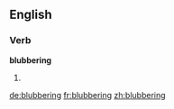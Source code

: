 
==English==

===Verb===
'''blubbering'''

# {{present participle of|blubber}}

[[de:blubbering]]
[[fr:blubbering]]
[[zh:blubbering]]